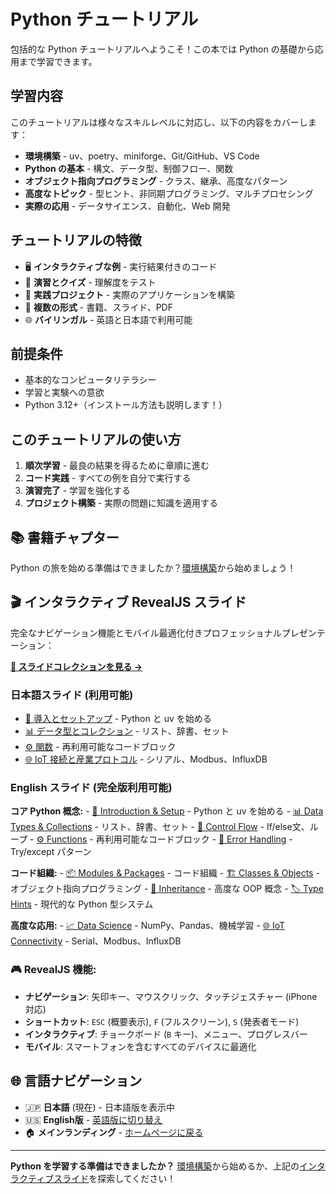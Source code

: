 # Python チュートリアル {.unnumbered}

包括的な Python チュートリアルへようこそ！この本では Python の基礎から応用まで学習できます。

## 学習内容

このチュートリアルは様々なスキルレベルに対応し、以下の内容をカバーします：

- **環境構築** - uv、poetry、miniforge、Git/GitHub、VS Code
- **Python の基本** - 構文、データ型、制御フロー、関数
- **オブジェクト指向プログラミング** - クラス、継承、高度なパターン
- **高度なトピック** - 型ヒント、非同期プログラミング、マルチプロセシング
- **実際の応用** - データサイエンス、自動化、Web 開発

## チュートリアルの特徴

- 🖥️ **インタラクティブな例** - 実行結果付きのコード
- 📝 **演習とクイズ** - 理解度をテスト
- 🚀 **実践プロジェクト** - 実際のアプリケーションを構築
- 🎯 **複数の形式** - 書籍、スライド、PDF
- 🌐 **バイリンガル** - 英語と日本語で利用可能

## 前提条件

- 基本的なコンピュータリテラシー
- 学習と実験への意欲
- Python 3.12+（インストール方法も説明します！）

## このチュートリアルの使い方

1. **順次学習** - 最良の結果を得るために章順に進む
2. **コード実践** - すべての例を自分で実行する
3. **演習完了** - 学習を強化する
4. **プロジェクト構築** - 実際の問題に知識を適用する

## 📚 書籍チャプター

Python の旅を始める準備はできましたか？[環境構築](book/01-setup.qmd)から始めましょう！

## 🎬 インタラクティブ RevealJS スライド

完全なナビゲーション機能とモバイル最適化付きプロフェッショナルプレゼンテーション：

[**🎯 スライドコレクションを見る →**](slides/){.btn .btn-primary .btn-lg}

### **日本語スライド (利用可能)**
- [🚀 導入とセットアップ](slides/01-intro.html) - Python と uv を始める
- [📊 データ型とコレクション](slides/02-data-types.html) - リスト、辞書、セット
- [⚙️ 関数](slides/04-functions.html) - 再利用可能なコードブロック
- [🌐 IoT 接続と産業プロトコル](slides/14-iot-connectivity.html) - シリアル、Modbus、InfluxDB

### **English スライド (完全版利用可能)**
**コア Python 概念:**
- [🚀 Introduction & Setup](../en/slides/01-intro.html) - Python と uv を始める
- [📊 Data Types & Collections](../en/slides/02-data-types.html) - リスト、辞書、セット
- [🔀 Control Flow](../en/slides/03-control-flow.html) - If/else文、ループ
- [⚙️ Functions](../en/slides/04-functions.html) - 再利用可能なコードブロック
- [🚨 Error Handling](../en/slides/05-error-handling.html) - Try/except パターン

**コード組織:**
- [📦 Modules & Packages](../en/slides/06-modules.html) - コード組織
- [🏗️ Classes & Objects](../en/slides/07-classes.html) - オブジェクト指向プログラミング
- [🔗 Inheritance](../en/slides/08-inheritance.html) - 高度な OOP 概念
- [🏷️ Type Hints](../en/slides/09-type-hints.html) - 現代的な Python 型システム

**高度な応用:**
- [📈 Data Science](../en/slides/12-data-science.html) - NumPy、Pandas、機械学習
- [🌐 IoT Connectivity](../en/slides/14-iot-connectivity.html) - Serial、Modbus、InfluxDB

### **🎮 RevealJS 機能:**
- **ナビゲーション**: 矢印キー、マウスクリック、タッチジェスチャー (iPhone 対応)
- **ショートカット**: `ESC` (概要表示), `F` (フルスクリーン), `S` (発表者モード)
- **インタラクティブ**: チョークボード (`B` キー)、メニュー、プログレスバー
- **モバイル**: スマートフォンを含むすべてのデバイスに最適化

## 🌐 言語ナビゲーション

- 🇯🇵 **日本語** (現在) - 日本語版を表示中
- 🇺🇸 **English版** - [英語版に切り替え](../en/index.html)
- 🏠 **メインランディング** - [ホームページに戻る](../index.html)

---

**Python を学習する準備はできましたか？** [環境構築](book/01-setup.qmd)から始めるか、上記の[インタラクティブスライド](slides/)を探索してください！